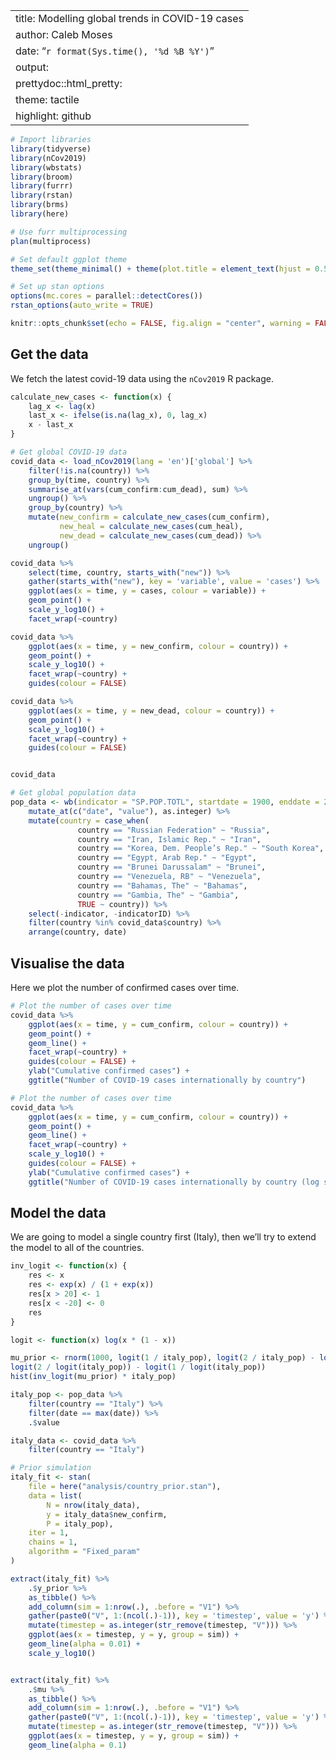 
---
title: Modelling global trends in COVID-19 cases
author: Caleb Moses
date: "`r format(Sys.time(), '%d %B %Y')`"
output:
    prettydoc::html_pretty:
      theme: tactile
highlight: github
---

```r

# Import libraries
library(tidyverse)
library(nCov2019)
library(wbstats)
library(broom)
library(furrr)
library(rstan)
library(brms)
library(here)

# Use furr multiprocessing
plan(multiprocess)

# Set default ggplot theme
theme_set(theme_minimal() + theme(plot.title = element_text(hjust = 0.5)))

# Set up stan options
options(mc.cores = parallel::detectCores())
rstan_options(auto_write = TRUE)

knitr::opts_chunk$set(echo = FALSE, fig.align = "center", warning = FALSE, message = FALSE, fig.width = 12)

```

## Get the data

We fetch the latest covid-19 data using the `nCov2019` R package.

```r

calculate_new_cases <- function(x) {
    lag_x <- lag(x)
    last_x <- ifelse(is.na(lag_x), 0, lag_x)
    x - last_x
}

# Get global COVID-19 data
covid_data <- load_nCov2019(lang = 'en')['global'] %>%
    filter(!is.na(country)) %>%
    group_by(time, country) %>%
    summarise_at(vars(cum_confirm:cum_dead), sum) %>%
    ungroup() %>%
    group_by(country) %>%
    mutate(new_confirm = calculate_new_cases(cum_confirm),
           new_heal = calculate_new_cases(cum_heal),
           new_dead = calculate_new_cases(cum_dead)) %>%
    ungroup()

covid_data %>%
    select(time, country, starts_with("new")) %>%
    gather(starts_with("new"), key = 'variable', value = 'cases') %>%
    ggplot(aes(x = time, y = cases, colour = variable)) +
    geom_point() +
    scale_y_log10() +
    facet_wrap(~country)

covid_data %>%
    ggplot(aes(x = time, y = new_confirm, colour = country)) +
    geom_point() +
    scale_y_log10() +
    facet_wrap(~country) +
    guides(colour = FALSE)

covid_data %>%
    ggplot(aes(x = time, y = new_dead, colour = country)) +
    geom_point() +
    scale_y_log10() +
    facet_wrap(~country) +
    guides(colour = FALSE)


covid_data

# Get global population data
pop_data <- wb(indicator = "SP.POP.TOTL", startdate = 1900, enddate = 2019) %>%
    mutate_at(c("date", "value"), as.integer) %>%
    mutate(country = case_when(
               country == "Russian Federation" ~ "Russia",
               country == "Iran, Islamic Rep." ~ "Iran",
               country == "Korea, Dem. People’s Rep." ~ "South Korea",
               country == "Egypt, Arab Rep." ~ "Egypt",
               country == "Brunei Darussalam" ~ "Brunei",
               country == "Venezuela, RB" ~ "Venezuela",
               country == "Bahamas, The" ~ "Bahamas",
               country == "Gambia, The" ~ "Gambia",
               TRUE ~ country)) %>%
    select(-indicator, -indicatorID) %>%
    filter(country %in% covid_data$country) %>%
    arrange(country, date)

```

## Visualise the data

Here we plot the number of confirmed cases over time.

```r

# Plot the number of cases over time
covid_data %>%
    ggplot(aes(x = time, y = cum_confirm, colour = country)) +
    geom_point() +
    geom_line() +
    facet_wrap(~country) +
    guides(colour = FALSE) +
    ylab("Cumulative confirmed cases") +
    ggtitle("Number of COVID-19 cases internationally by country")

# Plot the number of cases over time
covid_data %>%
    ggplot(aes(x = time, y = cum_confirm, colour = country)) +
    geom_point() +
    geom_line() +
    facet_wrap(~country) +
    scale_y_log10() +
    guides(colour = FALSE) +
    ylab("Cumulative confirmed cases") +
    ggtitle("Number of COVID-19 cases internationally by country (log scale)")

```

## Model the data

We are going to model a single country first (Italy), then we'll try to extend the model
to all of the countries.

```r

inv_logit <- function(x) {
    res <- x
    res <- exp(x) / (1 + exp(x))
    res[x > 20] <- 1
    res[x < -20] <- 0
    res
}

logit <- function(x) log(x * (1 - x))

mu_prior <- rnorm(1000, logit(1 / italy_pop), logit(2 / italy_pop) - logit(1 / italy_pop))
logit(2 / logit(italy_pop)) - logit(1 / logit(italy_pop))
hist(inv_logit(mu_prior) * italy_pop)

italy_pop <- pop_data %>%
    filter(country == "Italy") %>%
    filter(date == max(date)) %>%
    .$value

italy_data <- covid_data %>%
    filter(country == "Italy")

# Prior simulation
italy_fit <- stan(
    file = here("analysis/country_prior.stan"),
    data = list(
        N = nrow(italy_data),
        y = italy_data$new_confirm,
        P = italy_pop),
    iter = 1,
    chains = 1,
    algorithm = "Fixed_param"
)

extract(italy_fit) %>%
    .$y_prior %>%
    as_tibble() %>%
    add_column(sim = 1:nrow(.), .before = "V1") %>%
    gather(paste0("V", 1:(ncol(.)-1)), key = 'timestep', value = 'y') %>%
    mutate(timestep = as.integer(str_remove(timestep, "V"))) %>%
    ggplot(aes(x = timestep, y = y, group = sim)) +
    geom_line(alpha = 0.01) +
    scale_y_log10()


extract(italy_fit) %>%
    .$mu %>%
    as_tibble() %>%
    add_column(sim = 1:nrow(.), .before = "V1") %>%
    gather(paste0("V", 1:(ncol(.)-1)), key = 'timestep', value = 'y') %>%
    mutate(timestep = as.integer(str_remove(timestep, "V"))) %>%
    ggplot(aes(x = timestep, y = y, group = sim)) +
    geom_line(alpha = 0.1)


```

